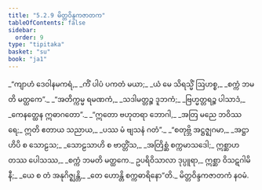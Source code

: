 ```yaml
---
title: "5.2.9 မိတ္တဝိန္ဒကဇာတက"
tableOfContents: false
sidebar:
  order: 9
type: "tipitaka"
basket: "su"
book: "ja1"
---
```



<DynamicBreadcrumb />

<Division number="100" book="ja1" e="ch" v="22" p="132">

<Paragraph number="1265" type="verses" book="ja1">
_“ကျာဟံ ဒေဝါနမကရံ,_  
_ကိံ ပါပံ ပကတံ မယာ;_  
_ယံ မေ သိရသ္မိံ ဩဟစ္စ,_  
_စက္ကံ ဘမတိ မတ္ထကေ”._  

</Paragraph>

</Division>
<Division number="101" book="ja1" e="ch" v="22" p="132">

<Paragraph number="1266" type="verses" book="ja1">
_“အတိက္ကမ္မ ရမဏကံ,_  
_သဒါမတ္တဉ္စ ဒူဘကံ;_  
_ဗြဟ္မတ္တရဉ္စ ပါသာဒံ,_  
_ကေနတ္ထေန ဣဓာဂတော”._  

</Paragraph>

</Division>
<Division number="102" book="ja1" e="ch" v="22" p="132">

<Paragraph number="1267" type="verses" book="ja1">
_“ဣတော ဗဟုတရာ ဘောဂါ,_  
_အတြ မညေ ဘဝိဿရေ;_  
ဣတိ ဧတာယ သညာယ,_  
_ပဿ မံ ဗျသနံ ဂတံ”._  

</Paragraph>

</Division>
<Division number="103" book="ja1" e="ch" v="22" p="132">

<Paragraph number="1268" type="verses" book="ja1">
_“စတုဗ္ဘိ အဋ္ဌဇ္ဈဂမာ,_  
_အဋ္ဌာဟိပိ စ သောဠသ;_  
_သောဠသာဟိ စ ဗာတ္တိံသ,_  
_အတြိစ္ဆံ စက္ကမာသဒေါ;_  
ဣစ္ဆာဟတဿ ပေါသဿ,_  
_စက္ကံ ဘမတိ မတ္ထကေ._  

</Paragraph>

</Division>
<Division number="104" book="ja1" e="ch" v="22" p="132">

<Paragraph number="1269" book="ja1">
ဥပရိဝိသာလာ ဒုပ္ပူရာ,_  
ဣစ္ဆာ ဝိသဋဂါမိနီ;_  
_ယေ စ တံ အနုဂိဇ္ဈန္တိ,_  
_တေ ဟောန္တိ စက္ကဓာရိနော”တိ._  


</Paragraph>
</Division>

<Paragraph number="1270" type="center" book="ja1">
မိတ္တဝိန္ဒကဇာတကံ နဝမံ.
</Paragraph>